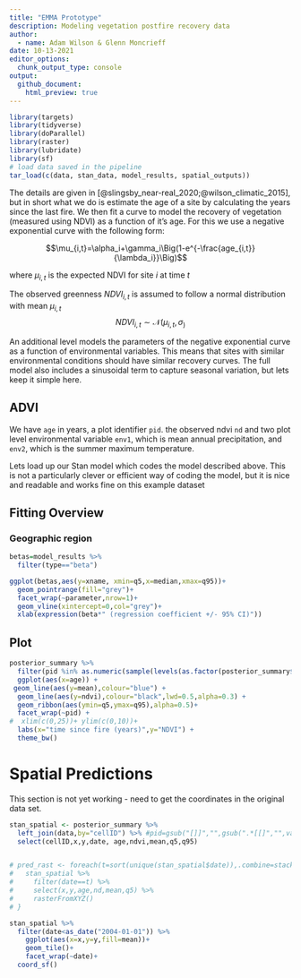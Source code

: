 ```yaml
---
title: "EMMA Prototype"
description: Modeling vegetation postfire recovery data
author:
  - name: Adam Wilson & Glenn Moncrieff
date: 10-13-2021
editor_options: 
  chunk_output_type: console
output:
  github_document:
    html_preview: true
---
```


```r
library(targets)
library(tidyverse)
library(doParallel)
library(raster)
library(lubridate)
library(sf)
# load data saved in the pipeline
tar_load(c(data, stan_data, model_results, spatial_outputs)) 
```

The details are given in [@slingsby_near-real_2020;@wilson_climatic_2015], but in short what we do is estimate the age of a site by calculating the years since the last fire. We then fit a curve to model the recovery of vegetation (measured using NDVI) as a function of it's age. For this we use a negative exponential curve with the following form:

$$\mu_{i,t}=\alpha_i+\gamma_i\Big(1-e^{-\frac{age_{i,t}}{\lambda_i}}\Big)$$

where $\mu_{i,t}$ is the expected NDVI for site $i$ at time $t$

The observed greenness $NDVI_{i,t}$  is assumed to follow a normal distribution with mean $\mu_{i,t}$
$$NDVI_{i,t}\sim\mathcal{N}(\mu_{i,t},\sigma_)$$

An additional level models the parameters of the negative exponential curve as a function of environmental variables. This means that sites with similar environmental conditions should have similar recovery curves. The full model also includes a sinusoidal term to capture seasonal variation, but lets keep it simple here.  

## ADVI

We have `age` in years, a plot identifier `pid`. the observed ndvi `nd` and two plot level environmental variable `env1`, which is mean annual precipitation, and `env2`, which is the summer maximum temperature.  

Lets load up our Stan model which codes the model described above. This is not a particularly clever or efficient way of coding the model, but it is nice and readable and works fine on this example dataset  

## Fitting Overview

### Geographic region



```r
betas=model_results %>% 
  filter(type=="beta")

ggplot(betas,aes(y=xname, xmin=q5,x=median,xmax=q95))+
  geom_pointrange(fill="grey")+
  facet_wrap(~parameter,nrow=1)+
  geom_vline(xintercept=0,col="grey")+
  xlab(expression(beta*" (regression coefficient +/- 95% CI)"))

```


## Plot


```r
posterior_summary %>% 
  filter(pid %in% as.numeric(sample(levels(as.factor(posterior_summary$pid)),20))) %>% # just show a few
  ggplot(aes(x=age)) +
 geom_line(aes(y=mean),colour="blue") +
  geom_line(aes(y=ndvi),colour="black",lwd=0.5,alpha=0.3) +
  geom_ribbon(aes(ymin=q5,ymax=q95),alpha=0.5)+
  facet_wrap(~pid) +
#  xlim(c(0,25))+ ylim(c(0,10))+
  labs(x="time since fire (years)",y="NDVI") +
  theme_bw()
```

# Spatial Predictions
This section is not yet working - need to get the coordinates in the original data set.

```r

stan_spatial <- posterior_summary %>% 
  left_join(data,by="cellID") %>% #pid=gsub("[]]","",gsub(".*[[]","",variable))) %>% 
  select(cellID,x,y,date, age,ndvi,mean,q5,q95)


# pred_rast <- foreach(t=sort(unique(stan_spatial$date)),.combine=stack) %do% {
#   stan_spatial %>% 
#     filter(date==t) %>%
#     select(x,y,age,nd,mean,q5) %>% 
#     rasterFromXYZ()
# }

stan_spatial %>% 
  filter(date<as_date("2004-01-01")) %>% 
    ggplot(aes(x=x,y=y,fill=mean))+
    geom_tile()+
    facet_wrap(~date)+
  coord_sf()


```
